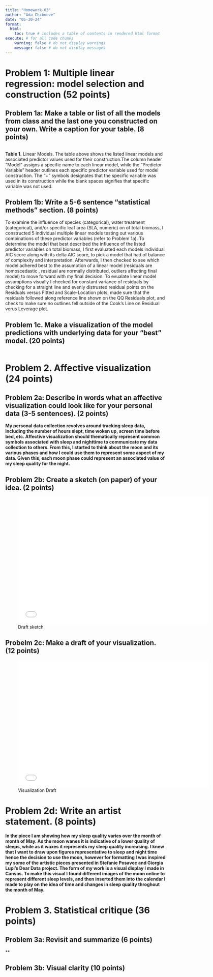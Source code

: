 ```yaml
---
title: "Homework-03"
author: "Ada Chibueze"
date: "05-30-24"
format:
  html: 
    toc: true # includes a table of contents in rendered html format
execute: # for all code chunks
    warning: false # do not display warnings
    message: false # do not display messages
---
```


# Problem 1: Multiple linear regression: model selection and construction (52 points)

## Problem 1a: Make a table or list of all the models from class and the last one you constructed on your own. Write a caption for your table. (8 points)

```r


```

**Table 1.** Linear Models. The table above shows the listed linear models and associated predictor values used for their construction.The column header "Model" assigns a specific name to each linear model, while the "Predictor Variable" header outlines each specific predictor variable used for model construction. The "+" symbols designates that the specific variable was used in its construction while the blank spaces signifies that specific variable was not used.

## Problem 1b: Write a 5-6 sentence "statistical methods" section. (8 points)

To examine the influence of species (categorical), water treatment (categorical), and/or specific leaf area (SLA, numeric) on of total biomass, I constructed 5 individual multiple linear models testing out various combinations of these predictor variables (refer to Problem 1a). To determine the model that best described the influence of the listed predictor variables on total biomass, I first evaluated each models individual AIC score along with its delta AIC score, to pick a model that had of balance of complexity and interpretation. Afterwards, I then checked to see which model adhered best to the assumption of a linear model (residuals are homoscedastic , residual are normally distributed, outliers affecting final model) to move forward with my final decision. To evualate linear model assumptions visually I checked for constant variance of residuals by checking for a straight line and evenly distrusted residual points on the Residuals versus Fitted and Scale-Location plots, made sure that the residuals followed along reference line shown on the QQ Residuals plot, and check to make sure no outlines fell outside of the Cook's Line on Residual verus Leverage plot.

## Problem 1c. Make a visualization of the model predictions with underlying data for your "best" model. (20 points)

```r

             
 
```

# Problem 2. Affective visualization (24 points)

## Problem 2a: Describe in words what an affective visualization could look like for your personal data (3-5 sentences). (2 points)

**My personal data collection revolves around tracking sleep data, including the number of hours slept, time woken up, screen time before bed, etc. Affective visualization should thematically represent common symbols associated with sleep and nighttime to communicate my data collection to others. From this, I started to think about the moon and its various phases and how I could use them to represent some aspect of my data. Given this, each moon phase could represent an associated value of my sleep quality for the night.**

## Problem 2b: Create a sketch (on paper) of your idea. (2 points)

![Draft sketch](hw_figures/sleep_quality.pdf){width="600" height="400"}

## Probelm 2c: Make a draft of your visualization. (12 points)

![Visualization Draft](hw_figures/sleep_visualization.pdf){width="600" height="400"}

# Problem 2d: Write an artist statement. (8 points)

**In the piece I am showing how my sleep quality varies over the month of month of May. As the moon wanes it is indicative of a lower quality of sleeps, while as it waxes it represents my sleep quality increasing. I knew that I want to draw upon figures representative to sleep and night time hence the decision to use the moon, however for formatting I was inspired my some of the artistic pieces presented in Stefanie Posavec and Giorgia Lupi’s Dear Data project. The form of my work is a visual display I made in Canvas. To make this visual I found different images of the moon online to represent different sleep levels, and then inserted them into the calendar I made to play on the idea of time and changes in sleep quality throghout the month of May.**

# Problem 3. Statistical critique (36 points)

## Problem 3a: Revisit and summarize (6 points)

**

## Problem 3b: Visual clarity (10 points)